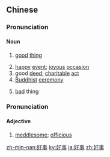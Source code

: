 ==Chinese==
{{zh-forms}}

===Pronunciation===
{{zh-pron
|m=hǎoshì
|c=hou2 si6
|h=pfs=hó-sṳ
|mn=hòⁿ-sū/hó-sū
|cat=n
}}

====Noun====
{{zh-noun}}

# [[good]] [[thing]]
#: {{zh-x|這 不是 好事 嗎？|''Isn't this a '''good thing'''?''}}
# [[happy]] [[event]]; [[joyous]] [[occasion]] {{gloss|e.g. a wedding, marriage, etc.}}
# good [[deed]]; [[charitable]] [[act]]
# [[Buddhist]] [[ceremony]]
# {{lb|zh|colloquial}} [[bad]] thing
#: {{zh-x|看 你 做 的 好事！|''Look at what you've done!''}}

===Pronunciation===
{{zh-pron
|m=hàoshì
|cat=a
}}

====Adjective====
{{zh-adj}}

# [[meddlesome]]; [[officious]]

[[zh-min-nan:好事]]
[[ky:好事]]
[[ja:好事]]
[[zh:好事]]